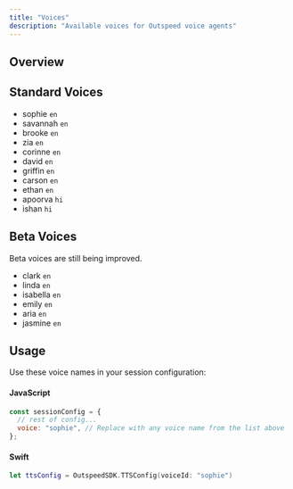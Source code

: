 ```yaml
---
title: "Voices"
description: "Available voices for Outspeed voice agents"
---
```



## Overview

## Standard Voices

- sophie `en`
- savannah `en`
- brooke `en`
- zia `en`
- corinne `en`
- david `en`
- griffin `en`
- carson `en`
- ethan `en`
- apoorva `hi`
- ishan `hi`

## Beta Voices

<Note>Beta voices are still being improved.</Note>

- clark `en`
- linda `en`
- isabella `en`
- emily `en`
- aria `en`
- jasmine `en`

## Usage

Use these voice names in your session configuration:

#### JavaScript
```javascript
const sessionConfig = {
  // rest of config...
  voice: "sophie", // Replace with any voice name from the list above
};
```

#### Swift
```swift
let ttsConfig = OutspeedSDK.TTSConfig(voiceId: "sophie")
``` 